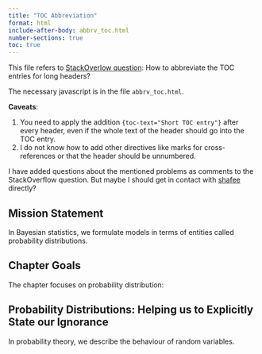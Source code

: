 ```yaml
---
title: "TOC Abbreviation"
format: html
include-after-body: abbrv_toc.html
number-sections: true
toc: true
---
```


::: {.callout-note}
This file refers to [StackOverlow question](https://stackoverflow.com/questions/76762121/show-abbreviated-section-name-in-toc-with-quarto): How to abbreviate the TOC entries for long headers?

The necessary javascript is in the file `abbrv_toc.html`. 

**Caveats**: 

1. You need to apply the addition `{toc-text="Short TOC entry"}` after every header, even if the whole text of the header should go into the TOC entry.
2. I do not know how to add other directives like marks for cross-references or that the header should be unnumbered.

I have added questions about the mentioned problems as comments to the StackOverflow question. But maybe I should get in contact with [shafee](https://stackoverflow.com/users/10858321/shafee) directly?

:::

## Mission Statement {toc-text="Mission Statement"}

In Bayesian statistics, we formulate models in terms of entities called
probability distributions.

## Chapter Goals {toc-text="Chapter Goals"}

The chapter focuses on probability distribution: 


## Probability Distributions: Helping us to Explicitly State our Ignorance {toc-text="Probability Distribution"}

In probability theory, we describe the behaviour of random variables.
